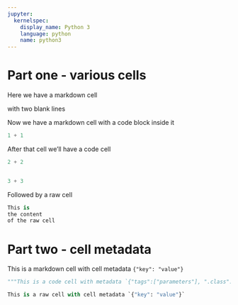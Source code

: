 ```yaml
---
jupyter:
  kernelspec:
    display_name: Python 3
    language: python
    name: python3
---
```


# Part one - various cells

<!-- #region -->
Here we have a markdown cell


with two blank lines
<!-- #endregion -->

Now we have a markdown cell
with a code block inside it

```python
1 + 1
```

After that cell we'll have a code cell

```python
2 + 2


3 + 3
```

Followed by a raw cell

```python
This is 
the content
of the raw cell
```

# Part two - cell metadata

<!-- #region {"key": "value"} -->
This is a markdown cell with cell metadata `{"key": "value"}`
<!-- #endregion -->

```python
"""This is a code cell with metadata `{"tags":["parameters"], ".class":null}`"""
```

```python
This is a raw cell with cell metadata `{"key": "value"}`
```
